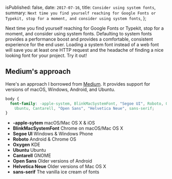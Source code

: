 
  isPublished: false,
  date: `2017-07-16`,
  title: `Consider using system fonts`,
  summary: `Next time you find yourself reaching for Google Fonts or Typekit, stop for a
  moment, and consider using system fonts`,
};


Next time you find yourself reaching for Google Fonts or Typekit, stop for a moment, and consider using system fonts. Defaulting to system fonts provides a performance boost and provides a comfortable, consistent experience for the end user. Loading a system font instead of a web font will save you at least one HTTP request and the headache of finding a nice looking font for your project. Try it out!

## Medium's approach

Here's an approach I borrowed from [Medium](https://medium.com). It provides support for versions of macOS, Windows, Android, and Ubuntu.

```css
body {
  font-family: -apple-system, BlinkMacSystemFont, "Segoe UI", Roboto, Oxygen,
    Ubuntu, Cantarell, "Open Sans", "Helvetica Neue", sans-serif;
}
```

- **-apple-sytem** macOS/Mac OS X & iOS
- **BlinkMacSystemFont** Chrome on macOS/Mac OS X
- **Segoe UI** Windows & Windows Phone
- **Roboto** Android & Chrome OS
- **Oxygen** KDE
- **Ubuntu** Ubuntu
- **Cantarell** GNOME
- **Open Sans** Older versions of Android
- **Helvetica Neue** Older versions of Mac OS X
- **sans-serif** The vanilla ice cream of fonts

